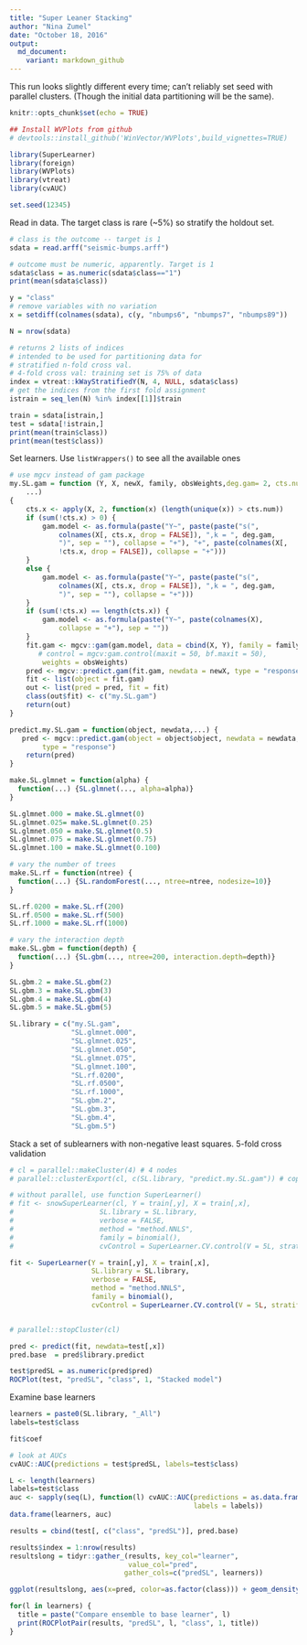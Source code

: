 ```yaml
---
title: "Super Leaner Stacking"
author: "Nina Zumel"
date: "October 18, 2016"
output: 
  md_document:
    variant: markdown_github
---
```


This run looks slightly different every time; can't reliably set seed with parallel clusters.
(Though the initial data partitioning will be the same).

```r
knitr::opts_chunk$set(echo = TRUE)

## Install WVPlots from github
# devtools::install_github('WinVector/WVPlots',build_vignettes=TRUE)

library(SuperLearner)
library(foreign)
library(WVPlots)  
library(vtreat)
library(cvAUC)

set.seed(12345)

```


Read in data. The target class is rare (~5%) so stratify the holdout set.

```r
# class is the outcome -- target is 1
sdata = read.arff("seismic-bumps.arff")

# outcome must be numeric, apparently. Target is 1
sdata$class = as.numeric(sdata$class=="1")
print(mean(sdata$class))

y = "class"
# remove variables with no variation
x = setdiff(colnames(sdata), c(y, "nbumps6", "nbumps7", "nbumps89"))

N = nrow(sdata)

# returns 2 lists of indices
# intended to be used for partitioning data for
# stratified n-fold cross val. 
# 4-fold cross val: training set is 75% of data
index = vtreat::kWayStratifiedY(N, 4, NULL, sdata$class)
# get the indices from the first fold assignment
istrain = seq_len(N) %in% index[[1]]$train  

train = sdata[istrain,]
test = sdata[!istrain,]
print(mean(train$class))
print(mean(test$class))
```


Set learners. Use `listWrappers()` to see all the available ones

```r

# use mgcv instead of gam package
my.SL.gam = function (Y, X, newX, family, obsWeights,deg.gam= 2, cts.num = 4, 
    ...) 
{
    cts.x <- apply(X, 2, function(x) (length(unique(x)) > cts.num))
    if (sum(!cts.x) > 0) {
        gam.model <- as.formula(paste("Y~", paste(paste("s(", 
            colnames(X[, cts.x, drop = FALSE]), ",k = ", deg.gam, 
            ")", sep = ""), collapse = "+"), "+", paste(colnames(X[, 
            !cts.x, drop = FALSE]), collapse = "+")))
    }
    else {
        gam.model <- as.formula(paste("Y~", paste(paste("s(", 
            colnames(X[, cts.x, drop = FALSE]), ",k = ", deg.gam, 
            ")", sep = ""), collapse = "+")))
    }
    if (sum(!cts.x) == length(cts.x)) {
        gam.model <- as.formula(paste("Y~", paste(colnames(X), 
            collapse = "+"), sep = ""))
    }
    fit.gam <- mgcv::gam(gam.model, data = cbind(X, Y), family = family, 
       # control = mgcv:gam.control(maxit = 50, bf.maxit = 50), 
        weights = obsWeights)
    pred <- mgcv::predict.gam(fit.gam, newdata = newX, type = "response")
    fit <- list(object = fit.gam)
    out <- list(pred = pred, fit = fit)
    class(out$fit) <- c("my.SL.gam")
    return(out)
}

predict.my.SL.gam = function(object, newdata,...) {
   pred <- mgcv::predict.gam(object = object$object, newdata = newdata, 
        type = "response")
    return(pred)
}

make.SL.glmnet = function(alpha) {
  function(...) {SL.glmnet(..., alpha=alpha)}
}

SL.glmnet.000 = make.SL.glmnet(0)
SL.glmnet.025= make.SL.glmnet(0.25)
SL.glmnet.050 = make.SL.glmnet(0.5)
SL.glmnet.075 = make.SL.glmnet(0.75)
SL.glmnet.100 = make.SL.glmnet(0.100)

# vary the number of trees
make.SL.rf = function(ntree) {
  function(...) {SL.randomForest(..., ntree=ntree, nodesize=10)}
}

SL.rf.0200 = make.SL.rf(200)
SL.rf.0500 = make.SL.rf(500)
SL.rf.1000 = make.SL.rf(1000)

# vary the interaction depth
make.SL.gbm = function(depth) {
  function(...) {SL.gbm(..., ntree=200, interaction.depth=depth)}
}

SL.gbm.2 = make.SL.gbm(2)
SL.gbm.3 = make.SL.gbm(3)
SL.gbm.4 = make.SL.gbm(4)
SL.gbm.5 = make.SL.gbm(5)

SL.library = c("my.SL.gam", 
               "SL.glmnet.000",
               "SL.glmnet.025",
               "SL.glmnet.050",               
               "SL.glmnet.075",
               "SL.glmnet.100",
               "SL.rf.0200",
               "SL.rf.0500",
               "SL.rf.1000",
               "SL.gbm.2", 
               "SL.gbm.3", 
               "SL.gbm.4", 
               "SL.gbm.5")
```

Stack a set of sublearners with non-negative least squares.
5-fold cross validation

```r

# cl = parallel::makeCluster(4) # 4 nodes
# parallel::clusterExport(cl, c(SL.library, "predict.my.SL.gam")) # copy the functions to all nodes

# without parallel, use function SuperLearner()
# fit <- snowSuperLearner(cl, Y = train[,y], X = train[,x], 
#                     SL.library = SL.library,
#                     verbose = FALSE, 
#                     method = "method.NNLS", 
#                     family = binomial(),
#                     cvControl = SuperLearner.CV.control(V = 5L, stratifyCV = FALSE))

fit <- SuperLearner(Y = train[,y], X = train[,x], 
                    SL.library = SL.library,
                    verbose = FALSE, 
                    method = "method.NNLS", 
                    family = binomial(),
                    cvControl = SuperLearner.CV.control(V = 5L, stratifyCV = FALSE))


# parallel::stopCluster(cl)
```
 
  
```r
pred <- predict(fit, newdata=test[,x])
pred.base  = pred$library.predict

test$predSL = as.numeric(pred$pred) 
ROCPlot(test, "predSL", "class", 1, "Stacked model")


```


 
Examine base learners
```r
learners = paste0(SL.library, "_All")
labels=test$class

fit$coef

# look at AUCs
cvAUC::AUC(predictions = test$predSL, labels=test$class)

L <- length(learners)
labels=test$class
auc <- sapply(seq(L), function(l) cvAUC::AUC(predictions = as.data.frame(pred.base)[,l], 
                                             labels = labels))
data.frame(learners, auc)

```



```r

results = cbind(test[, c("class", "predSL")], pred.base)

results$index = 1:nrow(results)
resultslong = tidyr::gather_(results, key_col="learner", 
                             value_col="pred",
                            gather_cols=c("predSL", learners))

ggplot(resultslong, aes(x=pred, color=as.factor(class))) + geom_density() + facet_wrap(~learner)

for(l in learners) {
  title = paste("Compare ensemble to base learner", l)
  print(ROCPlotPair(results, "predSL", l, "class", 1, title))
}


```

